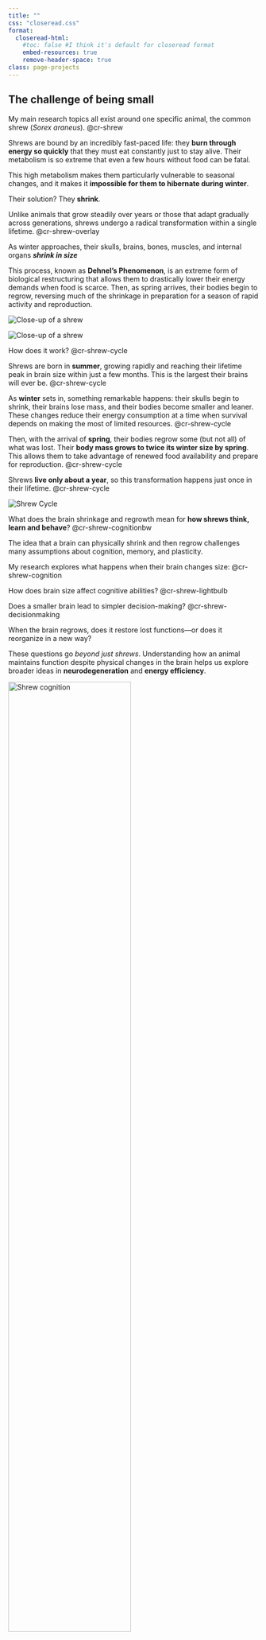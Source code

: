 ```yaml
---
title: ""
css: "closeread.css"
format:
  closeread-html:
    #toc: false #I think it's default for closeread format
    embed-resources: true
    remove-header-space: true
class: page-projects
---
```

 
## The challenge of being small {#shrew}

:::{.cr-section layout="overlay-center"}

My main research topics all exist around one specific animal, the common shrew (*Sorex araneus*). @cr-shrew

Shrews are bound by an incredibly fast-paced life: they **burn through energy so quickly** that they must eat constantly just to stay alive. Their metabolism is so extreme that even a few hours without food can be fatal. 

This high metabolism makes them particularly vulnerable to seasonal changes, and it makes it **impossible for them to hibernate during winter**.

Their solution? They **shrink**.

Unlike animals that grow steadily over years or those that adapt gradually across generations, shrews undergo a radical transformation within a single lifetime. @cr-shrew-overlay

As winter approaches, their skulls, brains, bones, muscles, and internal organs ***shrink in size***

This process, known as **Dehnel’s Phenomenon**, is an extreme form of biological restructuring that allows them to drastically lower their energy demands when food is scarce. Then, as spring arrives, their bodies begin to regrow, reversing much of the shrinkage in preparation for a season of rapid activity and reproduction.

:::{#cr-shrew}
![](img/shrew.png){alt="Close-up of a shrew"}
:::

:::{#cr-shrew-overlay}
![](img/shrew-overlay.png){alt="Close-up of a shrew"}
:::

:::

:::{.cr-section layout="sidebar-right"}

How does it work? @cr-shrew-cycle

Shrews are born in **summer**, growing rapidly and reaching their lifetime peak in brain size within just a few months. This is the largest their brains will ever be.  [@cr-shrew-cycle]{pan-to="50%,-20%" scale-by="1.8"}

As **winter** sets in, something remarkable happens: their skulls begin to shrink, their brains lose mass, and their bodies become smaller and leaner. These changes reduce their energy consumption at a time when survival depends on making the most of limited resources. [@cr-shrew-cycle]{pan-to="-10%,-20%" scale-by="2"}

Then, with the arrival of **spring**, their bodies regrow some (but not all) of what was lost. Their **body mass grows to twice its winter size by spring**. This allows them to take advantage of renewed food availability and prepare for reproduction. [@cr-shrew-cycle]{pan-to="-50%,-5%" scale-by="1.7"}

Shrews **live only about a year**, so this transformation happens just once in their lifetime.  @cr-shrew-cycle

:::{#cr-shrew-cycle}
![](img/shrew-cycle.svg){alt="Shrew Cycle"}
:::

:::

:::{.cr-section layout="sidebar-right"}

What does the brain shrinkage and regrowth mean for **how shrews think, learn and behave**? @cr-shrew-cognitionbw

The idea that a brain can physically shrink and then regrow challenges many assumptions about cognition, memory, and plasticity.

My research explores what happens when their brain changes size: @cr-shrew-cognition

How does brain size affect cognitive abilities? @cr-shrew-lightbulb

Does a smaller brain lead to simpler decision-making? @cr-shrew-decisionmaking

When the brain regrows, does it restore lost functions—or does it reorganize in a new way?

These questions go *beyond just shrews*. Understanding how an animal maintains function despite physical changes in the brain helps us explore broader ideas in **neurodegeneration** and **energy efficiency**.

:::{#cr-shrew-cognitionbw}
![](img/shrew-cognitionbw.svg){alt="Shrew cognition" width="70%"}

:::

:::{#cr-shrew-cognition}
![](img/shrew-cognition.svg){alt="Shrew cognition" width="70%"}
:::

:::{#cr-shrew-lightbulb}
![](img/shrew-cognition-lightbulb.svg){alt="Shrew cognition" width="70%"}
:::

:::{#cr-shrew-decisionmaking}
![](img/shrew-cognition-complete.svg){alt="Shrew cognition" width="70%"}
:::

:::

## Does captivity influence learning? {#shrew-captivity}

```r
#| echo: false
#| fig-asp: 1.2
#| message: false
library(ggplot2)
library(tidyverse)
raw_data <- readRDS("data/al_data.rds")
model_data <- readRDS("data/al_fitted.rds")
```


:::{.cr-section layout="sidebar-right"}

Brain size is of course only part of the story. @cr-captive-shrew

The environment an animal experiences shapes its brain and behavior. In captivity, animals face new challenges—chronic stress, lack of stimulation, and altered social dynamics.  Do shrews kept in captivity learn differently than those in the wild? @cr-captive-shrew

I tested the ability of shrews to associate an odor cue with a reward in a Y-maze **associative learning task**. @cr-shrew-empty-plot  

Each **dot** represents an individual shrew's decision in a trial.  The **x-axis** represents the trial number, from 1 to 10. The **y-axis** shows whether they made the correct choice (**1**) or the wrong one (**0**). @cr-shrew-empty-plot  

**Summer wild (orange)** shrews had the highest and earliest success rates. @cr-shrew-summer-plot

**Winter wild (dark blue)** shrews showed a similar learning curve, but they learned at a slower rate and did not reach the **Summer** success rate. @cr-shrew-wild-plot

**Winter captive (light blue)** shrews showed no learning, never deviating from chance. @cr-shrew-complete-plot

📄 This work is published in *Royal Society Open Science*: [*Captivity alters behaviour but not seasonal brain size change in semi-naturally housed shrews*](https://royalsocietypublishing.org/doi/10.1098/rsos.242138)  

:::{#cr-captive-shrew}
![](img/captive-shrew.jpg){alt="Shrew cognition"}
:::

:::{#cr-shrew-empty-plot}
```r
ggplot(raw_data, aes(x = trial, y = success, color = category)) +
  geom_jitter(width =  0.05, height = 0.05) +
  labs(x = "Trial", y = "Success rate") +
  labs(color="Status", fill="CI 95%") +
  scale_color_manual(values = c("#D16103","#0AA9A9", "#0A33A9"), labels = c("Summer Wild","Winter Captive", "Winter Wild")) +
  theme_bw() +
  theme(legend.position = "none",
        axis.title.x = element_text(size=15, vjust=0),
        axis.title.y = element_text(size=15, vjust=0),
        axis.text.x = element_text(size=12, vjust=0),
        legend.text = element_text(size = 10),
        axis.text.y = element_text(size=12, vjust=0))
```
:::

:::{#cr-shrew-summer-plot}
```r
ggplot(filter(raw_data, category == "summer wild"), aes(x = trial, y = success, color = category)) +
  geom_jitter(width =  0.05, height = 0.05) +
  labs(x = "Trial", y = "Success rate") +
  labs(color="Status", fill="CI 95%") +

  scale_color_manual(values = c("#D16103","#0AA9A9", "#0A33A9"), labels = c("Summer Wild","Winter Captive", "Winter Wild")) +
  scale_fill_manual(values = c("#D16103","#0AA9A9", "#0A33A9"), labels = c("Summer Wild","Winter Captive", "Winter Wild")) +
  scale_x_discrete(breaks = raw_data$trial, labels = raw_data$trial) +
  geom_line(data = filter(model_data, category == "summer wild"), aes(x = trial, y = AvgEstimate, group = category), linewidth = 2) +
  geom_ribbon(data = filter(model_data, category == "summer wild"),
              aes(x = trial, ymin = Lower, ymax = Upper, fill = category, group = category),
              alpha = 0.2, inherit.aes = FALSE) +
  theme_bw() +
  theme(legend.position = "none",
        axis.title.x = element_text(size=15, vjust=0),
        axis.title.y = element_text(size=15, vjust=0),
        axis.text.x = element_text(size=12, vjust=0),
        legend.text = element_text(size = 10),
        axis.text.y = element_text(size=12, vjust=0))
```
:::

:::{#cr-shrew-wild-plot}
```r
ggplot(filter(raw_data, category %in% c("summer wild", "winter wild")), aes(x = trial, y = success, color = category)) +
  geom_jitter(width =  0.05, height = 0.05) +
  labs(x = "Trial", y = "Success rate") +
  labs(color="Status", fill="CI 95%") +

  scale_color_manual(values = c("#D16103", "#0A33A9"), labels = c("Summer Wild", "Winter Wild")) +
  scale_fill_manual(values = c("#D16103", "#0A33A9"), labels = c("Summer Wild", "Winter Wild")) +
  scale_x_discrete(breaks = raw_data$trial, labels = raw_data$trial) +
  geom_line(data = filter(model_data, category %in% c("summer wild", "winter wild")), aes(x = trial, y = AvgEstimate, group = category), linewidth = 2) +
  geom_ribbon(data = filter(model_data, category %in% c("summer wild", "winter wild")),
              aes(x = trial, ymin = Lower, ymax = Upper, fill = category, group = category),
              alpha = 0.2, inherit.aes = FALSE) +
  theme_bw() +
  theme(legend.position = "none",
        axis.title.x = element_text(size=15, vjust=0),
        axis.title.y = element_text(size=15, vjust=0),
        axis.text.x = element_text(size=12, vjust=0),
        legend.text = element_text(size = 10),
        axis.text.y = element_text(size=12, vjust=0))
```
:::

:::{#cr-shrew-complete-plot}
```r
ggplot(raw_data, aes(x = trial, y = success, color = category)) +
  geom_jitter(width =  0.05, height = 0.05) +
  labs(x = "Trial", y = "Success rate") +
  labs(color="Status", fill="CI 95%") +

  scale_color_manual(values = c("#D16103","#0AA9A9", "#0A33A9"), labels = c("Summer Wild","Winter Captive", "Winter Wild")) +
  scale_fill_manual(values = c("#D16103","#0AA9A9", "#0A33A9"), labels = c("Summer Wild","Winter Captive", "Winter Wild")) +
  scale_x_discrete(breaks = raw_data$trial, labels = raw_data$trial) +
  geom_line(data = model_data, aes(x = trial, y = AvgEstimate, group = category), linewidth = 2) +
  geom_ribbon(data = model_data,
              aes(x = trial, ymin = Lower, ymax = Upper, fill = category, group = category),
              alpha = 0.2, inherit.aes = FALSE) +
  theme_bw() +
  theme(legend.position = "none",
        axis.title.x = element_text(size=15, vjust=0),
        axis.title.y = element_text(size=15, vjust=0),
        axis.text.x = element_text(size=12, vjust=0),
        legend.text = element_text(size = 10),
        axis.text.y = element_text(size=12, vjust=0))
```
:::

:::


### Project Collaborators {#collaborators}

I conduct this research supervised by [Dr. Dina Dechmann](https://www.ab.mpg.de/person/98231/2736) at the [Max Planck Institute of Animal Behaviour](https://www.ab.mpg.de/)

<br> *Collaborators*: <br>
[Prof. Dominik von Elverfeldt](https://www.uniklinik-freiburg.de/mr-en/team/elverfeldt.html), University of Freiburg, Germany <br>
[Prof. Liliana Dávalos](https://www.stonybrook.edu/commcms/ecoevo/_people/_faculty_pages/davalos.php), Stony Brook University, New York <br>
[Prof. John Nieland](https://vbn.aau.dk/en/persons/133797), University of Aalborg, Denmark <br>
